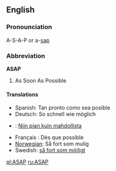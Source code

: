 ==English==
===Pronounciation===
A-S-A-P or a-[[sap]] 
===Abbreviation===
'''ASAP'''
#As Soon As Possible

====Translations====
*Spanish: Tan pronto como sea posible
*Deutsch: So schnell wie möglich
*{{fi}}: [[Niin pian kuin mahdollista]]
*Français : Dès que possible
*[[Norwegian]]: Så fort som mulig
*Swedish: [[så fort som möjligt]]

[[pl:ASAP]]
[[ru:ASAP]]